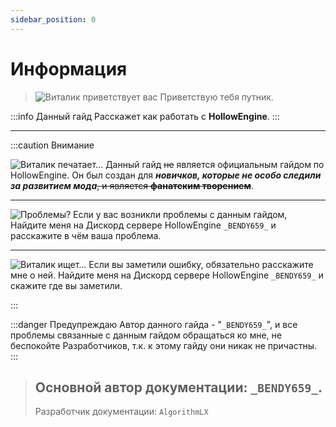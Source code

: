 ```yaml
---
sidebar_position: 0
---
```


# Информация

> ![Виталик приветствует вас](.resourses/Vitalik_Hello.gif) Приветствую тебя путник.

:::info Данный гайд
Расскажет как работать с **HollowEngine**.
:::

***

:::caution Внимание

![Виталик печатает...](.resourses/Vitalik_Pinding.gif) Данный гайд ~~не~~ является официальным гайдом по HollowEngine. Он был создан для _**новичков, которые не особо следили за развитием мода**_~~, и является **фанатским творением**~~.

***

![Проблемы?](.resourses/Vitalik_Hmm.gif) Если у вас возникли проблемы с данным гайдом, Найдите меня на Дискорд сервере HollowEngine `_BENDY659_` и расскажите в чём ваша проблема.

***

![Виталик ищет...](.resourses/Vitalik_Search.gif) Если вы заметили ошибку, обязательно расскажите мне о ней. Найдите меня на Дискорд сервере HollowEngine `_BENDY659_` и скажите где вы заметили.

:::

:::danger Предупреждаю
 Автор данного гайда - "`_BENDY659_`", и все проблемы связанные с данным гайдом обращаться ко мне, не беспокойте Разработчиков, т.к. к этому гайду они никак не причастны.
:::

> Основной автор документации: `_BENDY659_`.
> ---
> Разработчик документации: `AlgorithmLX`


